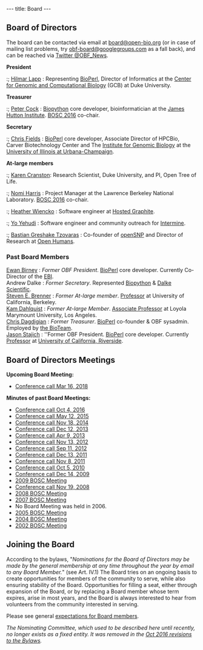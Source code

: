 ---
title: Board
---

== Board of Directors ==
The board can be contacted via email at [mailto:board@open-bio.org board@open-bio.org] (or in case of mailing list problems, try [mailto:obf-board@googlegroups.com obf-board@googlegroups.com] as a fall back), and can be reached via [https://twitter.com/OBF_news Twitter @OBF_News].

'''President'''
:; [http://lappland.io/ Hilmar Lapp] : Representing [[bp:BioPerl|BioPerl]], Director of Informatics at the [http://genome.duke.edu/ Center for Genomic and Computational Biology] (GCB) at Duke University.

'''Treasurer'''
:; <span class="plainlinks">[http://www.hutton.ac.uk/staff/peter-cock Peter Cock]</span> : [[bp:Biopython|Biopython]] core developer, bioinformatician at the [http://www.hutton.ac.uk/ James Hutton Institute]. [[BOSC 2016]] co-chair.

'''Secretary'''
:; [http://hpcbio.illinois.edu/people Chris Fields] : [http://bioperl.org BioPerl] core developer, Associate Director of HPCBio, Carver Biotechnology Center and The [http://www.igb.illinois.edu/ Institute for Genomic Biology] at the [http://www.uiuc.edu/ University of Illinois at Urbana-Champaign].

'''At-large members'''

:; <span class="plainlinks">[https://github.com/kcranston Karen Cranston]</span>: Research Scientist, Duke University, and PI, Open Tree of Life.

:; <span class="plainlinks">[http://www.linkedin.com/in/nomiharris Nomi Harris]</span> : Project Manager at the Lawrence Berkeley National Laboratory. [[BOSC 2016]] co-chair.

:; <span class="plainlinks">[https://twitter.com/hlwiencko Heather Wiencko]</span> : Software engineer at [https://www.hostedgraphite.com Hosted Graphite].

:; <span class="plainlinks">[https://twitter.com/yoyehudi Yo Yehudi]</span> : Software engineer and community outreach for [http://intermine.org/ Intermine].

:; <span class="plainlinks">[https://twitter.com/gedankenstuecke Bastian Greshake Tzovaras]</span> : Co-founder of [https://openSNP.org openSNP] and Director of Research at [https://www.openhumans.org Open Humans].

=== Past Board Members ===
; [[bp:Ewan Birney|Ewan Birney]] : ''Former OBF President''.  [[bp:BioPerl|BioPerl]] core developer.  Currently Co-Director of the [http://www.ebi.ac.uk EBI].
; Andrew Dalke : ''Former Secretary''. Represented [http://www.biopython.org Biopython] & [http://www.dalkescientific.com Dalke Scientific].
; [[bp:Steven Brenner|Steven E. Brenner]] : ''Former At-large member''. [http://compbio.berkeley.edu Professor] at University of California, Berkeley.
; [[User:Kdahlquist|Kam Dahlquist]] : ''Former At-large Member''. [http://myweb.lmu.edu/kdahlqui/ Associate Professor] at Loyola Marymount University, Los Angeles.
; [[bp:Chris Dagdigian|Chris Dagdigian]] : ''Former Treasurer''. [[bp:BioPerl|BioPerl]] co-founder & OBF sysadmin. Employed by [http://www.bioteam.net the BioTeam].
; [[bp:Jason Stajich|Jason Stajich]] : ''Former OBF President. [[bp:BioPerl|BioPerl]] core developer. Currently [http://stajichlab.fungalgenomes.org Professor] at [http://www.ucr.edu/ University of California, Riverside].

== Board of Directors Meetings ==

'''Upcoming Board Meeting:'''
* [[Minutes:2018_Mar_ConfCall| Conference call Mar 16, 2018]]

'''Minutes of past Board Meetings:'''
* [[Minutes:2016_Oct_ConfCall| Conference call Oct 4, 2016]]
* [[Minutes:2015_May_ConfCall| Conference call May 12, 2015]]
* [[Minutes:2014_Nov_ConfCall| Conference call Nov 18, 2014]]
* [[Minutes:2013_Dec_ConfCall| Conference call Dec 12, 2013]]
* [[Minutes:2013_Apr_ConfCall| Conference call Apr 9, 2013]]
* [[Minutes:2012_Nov_ConfCall| Conference call Nov 13, 2012]]
* [[Minutes:2012_Sep_ConfCall| Conference call Sep 11, 2012]]
* [[Minutes:2011_Dec_ConfCall| Conference call Dec 13, 2011]]
* [[Minutes:2011_ConfCall| Conference call Nov 8, 2011]]
* [[Minutes:2010_ConfCall| Conference call Oct 5, 2010]]
* [[Minutes:2009_ConfCall|Conference call Dec 14, 2009]]
* [[Minutes:2009 BOSC Meeting| 2009 BOSC Meeting]]
* [[Minutes:2008_ConfCall|Conference call Nov 19, 2008]] 
* [[Minutes:2008 BOSC Meeting| 2008 BOSC Meeting]]
* [[Minutes:2007 BOSC Meeting| 2007 BOSC Meeting]]
* No Board Meeting was held in 2006. 
* [[Minutes:2005 BOSC Meeting| 2005 BOSC Meeting]]
* [[Minutes:2004 BOSC Meeting| 2004 BOSC Meeting]]
* [[Minutes:2002 BOSC Meeting| 2002 BOSC Meeting]]

== Joining the Board ==

According to the bylaws, "''Nominations for the Board of Directors may be made by the general membership at any time throughout the year by email to any Board Member.''" (see Art. IV.1)  The Board tries on an ongoing basis to create opportunities for members of the community to serve, while also ensuring stability of the Board. Opportunities for filling a seat, either through expansion of the Board, or by replacing a Board member whose term expires, arise in most years, and the Board is always interested to hear from volunteers from the community interested in serving. 

Please see general [[Board/Expectations|expectations for Board members]].

''The Nominating Committee, which used to be described here until recently, no longer exists as a fixed entity. It was removed in the [https://github.com/OBF/obf-docs/pull/28 Oct 2016 revisions to the Bylaws].''